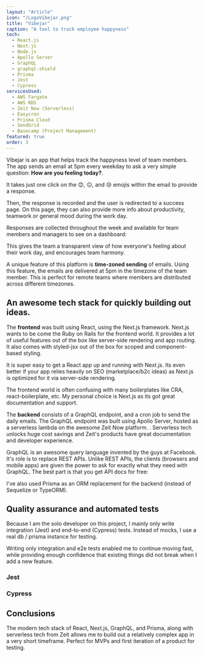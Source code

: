 ```yaml
---
layout: "Article"
icon: "/LogoVibejar.png"
title: "Vibejar"
caption: "A tool to track employee happyness"
tech:
  - React.js
  - Next.js
  - Node.js
  - Apollo Server
  - GraphQL
  - graphql-shield
  - Prisma
  - Jest
  - Cypress
servicesUsed:
  - AWS Fargate
  - AWS RDS
  - Zeit Now (Serverless)
  - Easycron
  - Prisma Cloud
  - SendGrid
  - Basecamp (Project Management)
featured: true
order: 3
---
```



Vibejar is an app that helps track the happyness level of team members.
The app sends an email at 5pm every weekday to ask a very simple question:
**How are you feeling today?**.

<ArticleImage src="/articles/screen-vibejar-email.png" />

It takes just one click on the 😊, 😐, and 😢 emojis within the email to provide a response.

Then, the response is recorded and the user is redirected to a success page.
On this page, they can also provide more info about productivity, teamwork or general mood during the work day.

<ArticleImage
  width="400px"
  mx="auto"
  src="/articles/screen-vibejar-response.png"
/>

Responses are collected throughout the week and available for team members and managers to see on a dashboard:

<ArticleImage src="/articles/screen-vibejar-dashboard.png" />

This gives the team a transparent view of how everyone's feeling about their work day, and encourages team harmony.

A unique feature of this platform is **time-zoned sending** of emails.
Using this feature, the emails are delivered at 5pm in the timezone of the team member.
This is perfect for remote teams where members are distributed across different timezones.

<ArticleImage src="/articles/screen-vibejar-timezone.png" />

## An awesome tech stack for quickly building out ideas.

The **frontend** was built using React, using the <Link target="_new" href="https://nextjs.org">Next.js</Link> framework.
Next.js wants to be come the Ruby on Rails for the frontend world. It provides a lot of useful features out of the box like server-side rendering and app routing.
It also comes with <Link target="_new" href="https://github.com/zeit/styled-jsx">styled-jsx</Link> out of the box for scoped and component-based styling.

It is super easy to get a React app up and running with Next.js. Its even better if your app relies heavily on SEO (marketplace/b2c ideas) as Next.js is optimized for it via server-side rendering.

The frontend world is often confusing with many boilerplates like <Link target="_new" href="https://github.com/facebook/create-react-app">CRA</Link>, react-boilerplate, etc.
My personal choice is Next.js as its got great documentation and support.

The **backend** consists of a GraphQL endpoint, and a cron job to send the daily emails. The GraphQL endpoint was built using Apollo Server, hosted as a serverless lambda on the awesome <Link target="_new" href="https://zeit.co/now">Zeit Now platform.</Link>
. Serverless tech unlocks huge cost savings and Zeit's products have great documentation and developer experience.

GraphQL is an awesome query language invented by the guys at Facebook. It's role is to replace REST APIs. Unlike REST APIs, the clients (browsers and mobile apps) are given the power to ask for exactly what they need with GraphQL.
The best part is that you get API docs for free:

<ArticleImage src="/articles/screen-graphql.png" />

I've also used <Link target="_new" href="https://prisma.io">Prisma</Link> as an ORM replacement for the backend (instead of Sequelize or TypeORM).

## Quality assurance and automated tests

Because I am the solo developer on this project, I mainly only write integration (<Link href="https://jestjs.io">Jest</Link>) and end-to-end (<Link href="https://cypress.io">Cypress</Link>) tests. Instead of mocks, I use a real db / prisma instance for testing.

Writing only integration and e2e tests enabled me to continue moving fast, while providing enough confidence that existing things did not break when I add a new feature.

### Jest

<ArticleImage src="/articles/screen-integration-tests.gif" />

### Cypress

<ArticleImage src="/articles/screen-e2e-tests-lowq.gif" />

## Conclusions

The modern tech stack of React, Next.js, GraphQL, and Prisma, along with serverless tech from Zeit allows me to build out a relatively complex app in a very short timeframe. Perfect for MVPs and first iteration of a product for testing.
